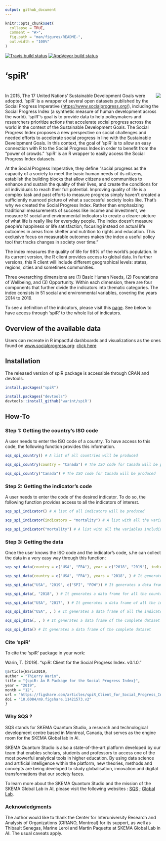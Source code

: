 ```yaml
---
output: github_document
---
```


<!-- README.md is generated from README.Rmd. Please edit that file -->

```r
knitr::opts_chunk$set(
  collapse = TRUE,
  comment = "#>",
  fig.path = "man/figures/README-",
  out.width = "100%"
)
```

<!-- badges: start -->
[![Travis build status](https://travis-ci.org/warint/spiR.svg?branch=master)](https://travis-ci.org/warint/spiR)
[![AppVeyor build status](https://ci.appveyor.com/api/projects/status/github/warint/spiR?branch=master&svg=true)](https://ci.appveyor.com/project/warint/spiR)
<!-- badges: end -->

# 'spiR'

# <img src="man/figures/LOGO.png" align="right" />

In 2015, The 17 United Nations' Sustainable Development Goals were adopted. 'spiR' is a wrapper of several open datasets published by the Social Progress Imperative (<https://www.socialprogress.org/>), including the Social Progress Index (a synthetic measure of human development across the world). 'spiR''s goal is to provide data to help policymakers and researchers prioritize actions that accelerate social progress across the world in the context of the Sustainable Development Goals. The Social Progress Index proposes a new perspective on social challenges and needed efforts to accelerate social progress in line with the Sustainable Development Goals. In this context, the goal of 'spiR' is to allow an easy connection with R to the Social Progress Index in order to benefit from the "power of crowds." 'spiR' is an R wrapper to easily access the Social Progress Index datasets.

At the Social Progress Imperative, they define "social progress as the capacity of a society to meet the basic human needs of its citizens, establish the building blocks that allow citizens and communities to enhance and sustain the quality of their lives, and create the conditions for all individuals to reach their full potential. Improving quality of life is a complex task and past efforts to measure progress simply haven’t created a sufficiently nuanced picture of what a successful society looks like. That’s why we created the Social Progress Index. Rather than emphasizing traditional measurements of success like income and investment, we measure 51 social and environmental indicators to create a clearer picture of what life is really like for everyday people. The index doesn’t measure people’s happiness or life satisfaction, focusing instead on actual life outcomes in areas from shelter and nutrition to rights and education. This exclusive focus on measurable outcomes makes the index a useful policy tool that tracks changes in society over time." 

The index measures the quality of life for 98% of the world's population. In its current version, the R client provides access to global data. In further versions, this R client will include different geographical levels: states, regions, cities and sometimes communities.

Three overarching dimensions are (1) Basic Human Needs, (2) Foundations of Wellbeing, and (3) Opportunity. Within each dimension, there are four components that further divide the indicators into thematic categories. The index consists in 51 social and environmental variables, covering the years 2014 to 2019. 

To see a definition of the indicators, please visit this [page](https://www.socialprogress.org/index/global/definitions/BHN/0/0). See below to have access through 'spiR' to the whole list of indicators.

## Overview of the available data

Users can recreate in R impactful dashboards and visualizations as the ones found on [www.socialprogress.org](http://www.socialprogress.org){target="_blank"}: [click here](https://www.socialprogress.org/?tab=2&code=NOR&embedded=true){target="_blank"}


## Installation

The released version of spiR package is accessible through CRAN and devtools.

``` r
install.packages("spiR")

install.packages("devtools")
devtools::install_github('warint/spiR')
```

## How-To

### Step 1: Getting the country's ISO code

A user needs to enter the ISO code of a country. To have access to this code, the following function provides this information.

```r
sqs_spi_country() # A list of all countries will be produced

sqs_spi_country(country = "Canada") # The ISO code for Canada will be produced

sqs_spi_country("Canada") # The ISO code for Canada will be produced
```

### Step 2: Getting the indicator's code

A user needs to enter the code of the desired indicator. To do so, the following function provides access to all the indicators of interest.

```r
sqs_spi_indicator() # A list of all indicators will be produced

sqs_spi_indicator(indicators = "mortality") # A list with all the variables including "mortlity" will be produced

sqs_spi_indicator("mortality") # A list with all the variables including "mortlity" will be produced
```

### Step 3: Getting the data

Once the user knows the ISO code and the indicator's code, s.he can collect the data in a very easy way through this function:

```r
sqs_spi_data(country = c("USA", "FRA"), year = c("2018", "2019"), indicators = "SPI") # It generates a data frame of the overall SPI indicator for the USA and France for the years 2018 and 2019

sqs_spi_data(country = c("USA", "FRA"), years = "2018", ) # It generates a data frame of all the indicators for the USA and France for the year 2018

sqs_spi_data("USA", "2019", c("SPI", "FOW")) # It generates a data frame of the SPI and FOW indicators for the USA in 2019

sqs_spi_data(, "2018", ) # It generates a data frame for all the countries and all the indicators for 2018

sqs_spi_data("USA", "2017", ) # It generates a data frame of all the indicators for the USA in 2017

sqs_spi_data("USA", , ) # It generates a data frame of all the indicators for all the years for the USA

sqs_spi_data(, , ) # It generates a data frame of the complete dataset

sqs_spi_data() # It generates a data frame of the complete dataset
```


### Cite 'spiR'

To cite the 'spiR' package in your work:

Warin, T. (2019). "spiR: Client for the Social Progress Index. v0.1.0."

```r
@article{Warin2019,
author = "Thierry Warin",
title = "{spiR: An R Package for the Social Progress Index}",
year = "2019",
month = "12",
url = "https://figshare.com/articles/spiR_Client_for_Social_Progress_Index_Data/11421573",
doi = "10.6084/m9.figshare.11421573.v2"
}
```

### Why SQS ?

SQS stands for SKEMA Quantum Studio, a research and technological development centre based in Montreal, Canada, that serves as the engine room for the SKEMA Global lab in AI.

SKEMA Quantum Studio is also a state-of-the-art platform developed by our team that enables scholars, students and professors to access one of the most powerful analytical tools in higher education. By using data science and artificial intelligence within the platform, new theories, methods and concepts are being developed to study globalisation, innovation and digital transformations that our society faces.

To learn more about the SKEMA Quantum Studio and the mission of the SKEMA Global Lab in AI, please visit the following websites : [SQS]( https://quantumstudio.skemagloballab.io) ; [Global Lab](https://skemagloballab.io/).

### Acknowledgments

The author would like to thank the Center for Interuniversity Research and Analysis of Organizations (CIRANO, Montreal) for its support, as well as Thibault Senegas, Marine Leroi and Martin Paquette at SKEMA Global Lab in AI. The usual caveats apply.
